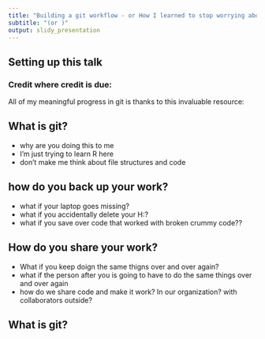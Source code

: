 ```yaml
---
title: "Building a git workflow - or How I learned to stop worrying about my laptop getting stolen or broken"
subtitle: "(or )"
output: slidy_presentation
---
```


## Setting up this talk 

### Credit where credit is due:

All of my meaningful progress in git is thanks to this invaluable resource:




## What is git?

- why are you doing this to me
- I'm just trying to learn R here
- don't make me think about file structures and code

## how do you back up your work?

- what if your laptop goes missing?
- what if you accidentally delete your H:?
- what if you save over code that worked with broken crummy code??

## How do you share your work?

- What if you keep doign the same thigns over and over again?
- what if the person after you is going to have to do the same things over and over again
- how do we share code and make it work? In our organization? with collaborators outside?

## What is git?





